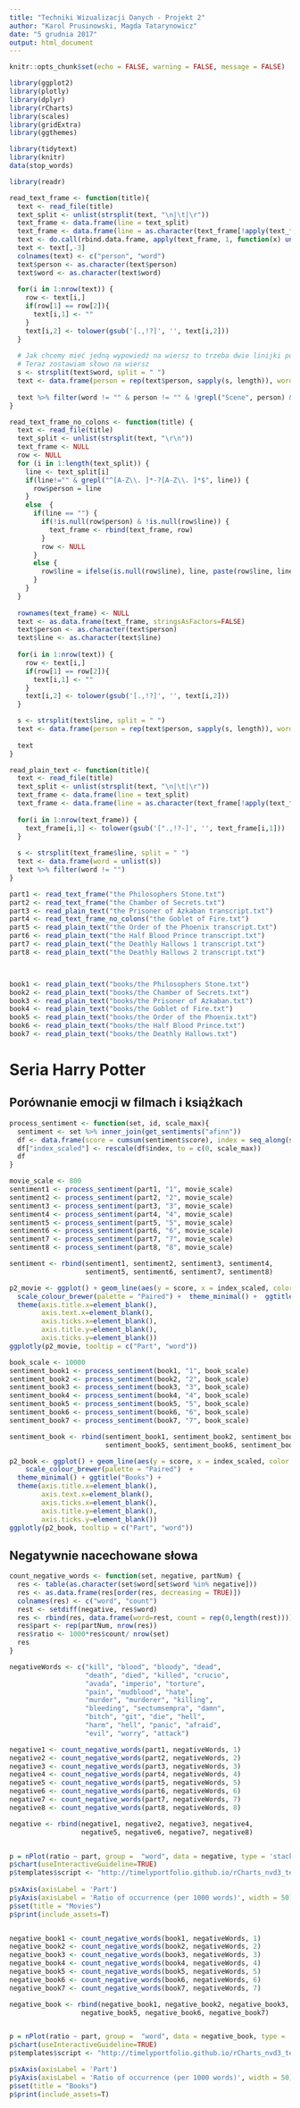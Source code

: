 ```yaml
---
title: "Techniki Wizualizacji Danych - Projekt 2"
author: "Karol Prusinowski, Magda Tatarynowicz"
date: "5 grudnia 2017"
output: html_document
---
```


```r
knitr::opts_chunk$set(echo = FALSE, warning = FALSE, message = FALSE)

library(ggplot2)
library(plotly)
library(dplyr)
library(rCharts)
library(scales)
library(gridExtra)
library(ggthemes)

library(tidytext)
library(knitr)
data(stop_words)
```

```r
library(readr)

read_text_frame <- function(title){
  text <- read_file(title)
  text_split <- unlist(strsplit(text, "\n|\t|\r"))
  text_frame <- data.frame(line = text_split)
  text_frame <- data.frame(line = as.character(text_frame[!apply(text_frame, 1, function(x) grepl("^\\s*$", x) | x == '----------'),]), stringsAsFactors=FALSE)
  text <- do.call(rbind.data.frame, apply(text_frame, 1, function(x) unlist(strsplit(x, ":"))))
  text <- text[,-3]
  colnames(text) <- c("person", "word")
  text$person <- as.character(text$person)
  text$word <- as.character(text$word)
  
  for(i in 1:nrow(text)) {
    row <- text[i,]
    if(row[1] == row[2]){
      text[i,1] <- ""
    }
    text[i,2] <- tolower(gsub('[.,!?]', '', text[i,2]))
  }
  
  # Jak chcemy mieć jedną wypowiedź na wiersz to trzeba dwie linijki poniżej usunąć
  # Teraz zostawiam słowo na wiersz
  s <- strsplit(text$word, split = " ")
  text <- data.frame(person = rep(text$person, sapply(s, length)), word = unlist(s))
  
  text %>% filter(word != "" & person != "" & !grepl("Scene", person) & person != "LOCATION")
}

read_text_frame_no_colons <- function(title) {
  text <- read_file(title)
  text_split <- unlist(strsplit(text, "\r\n"))
  text_frame <- NULL
  row <- NULL
  for (i in 1:length(text_split)) {
    line <- text_split[i]
    if(line!="" & grepl("^[A-Z\\. ]*-?[A-Z\\. ]*$", line)) {
      row$person = line
    }
    else  {
      if(line == "") {
        if(!is.null(row$person) & !is.null(row$line)) {
          text_frame <- rbind(text_frame, row)
        }
        row <- NULL
      }
      else {
        row$line = ifelse(is.null(row$line), line, paste(row$line, line))
      }
    }
  }
  
  rownames(text_frame) <- NULL
  text <- as.data.frame(text_frame, stringsAsFactors=FALSE)
  text$person <- as.character(text$person)
  text$line <- as.character(text$line)
  
  for(i in 1:nrow(text)) {
    row <- text[i,]
    if(row[1] == row[2]){
      text[i,1] <- ""
    }
    text[i,2] <- tolower(gsub('[.,!?]', '', text[i,2]))
  }

  s <- strsplit(text$line, split = " ")
  text <- data.frame(person = rep(text$person, sapply(s, length)), word = unlist(s))
  
  text
}

read_plain_text <- function(title){
  text <- read_file(title)
  text_split <- unlist(strsplit(text, "\n|\t|\r"))
  text_frame <- data.frame(line = text_split)
  text_frame <- data.frame(line = as.character(text_frame[!apply(text_frame, 1, function(x) grepl("^\\s*$", x) | x == '----------'),]), stringsAsFactors=FALSE)
  
  for(i in 1:nrow(text_frame)) {
    text_frame[i,1] <- tolower(gsub('[".,!?-]', '', text_frame[i,1]))
  }
  
  s <- strsplit(text_frame$line, split = " ")
  text <- data.frame(word = unlist(s))
  text %>% filter(word != "")
}

part1 <- read_text_frame("the Philosophers Stone.txt")
part2 <- read_text_frame("the Chamber of Secrets.txt")
part3 <- read_plain_text("the Prisoner of Azkaban transcript.txt")
part4 <- read_text_frame_no_colons("the Goblet of Fire.txt")
part5 <- read_plain_text("the Order of the Phoenix transcript.txt")
part6 <- read_plain_text("the Half Blood Prince transcript.txt")
part7 <- read_plain_text("the Deathly Hallows 1 transcript.txt")
part8 <- read_plain_text("the Deathly Hallows 2 transcript.txt")



book1 <- read_plain_text("books/the Philosophers Stone.txt")
book2 <- read_plain_text("books/the Chamber of Secrets.txt")
book3 <- read_plain_text("books/the Prisoner of Azkaban.txt")
book4 <- read_plain_text("books/the Goblet of Fire.txt")
book5 <- read_plain_text("books/the Order of the Phoenix.txt")
book6 <- read_plain_text("books/the Half Blood Prince.txt")
book7 <- read_plain_text("books/the Deathly Hallows.txt")

```

# Seria Harry Potter

## Porównanie emocji w filmach i książkach

```r
process_sentiment <- function(set, id, scale_max){
  sentiment <- set %>% inner_join(get_sentiments("afinn"))
  df <- data.frame(score = cumsum(sentiment$score), index = seq_along(sentiment$score), Part = id, word = sentiment$word)
  df["index_scaled"] <- rescale(df$index, to = c(0, scale_max))
  df
}

movie_scale <- 800
sentiment1 <- process_sentiment(part1, "1", movie_scale)
sentiment2 <- process_sentiment(part2, "2", movie_scale)
sentiment3 <- process_sentiment(part3, "3", movie_scale)
sentiment4 <- process_sentiment(part4, "4", movie_scale)
sentiment5 <- process_sentiment(part5, "5", movie_scale)
sentiment6 <- process_sentiment(part6, "6", movie_scale)
sentiment7 <- process_sentiment(part7, "7", movie_scale)
sentiment8 <- process_sentiment(part8, "8", movie_scale)

sentiment <- rbind(sentiment1, sentiment2, sentiment3, sentiment4,
                   sentiment5, sentiment6, sentiment7, sentiment8)

p2_movie <- ggplot() + geom_line(aes(y = score, x = index_scaled, color = Part, label = word), data = sentiment) +
  scale_colour_brewer(palette = "Paired") +  theme_minimal() +  ggtitle("Movies") +
  theme(axis.title.x=element_blank(),
        axis.text.x=element_blank(),
        axis.ticks.x=element_blank(),
        axis.title.y=element_blank(),
        axis.ticks.y=element_blank())
ggplotly(p2_movie, tooltip = c("Part", "word"))

book_scale <- 10000
sentiment_book1 <- process_sentiment(book1, "1", book_scale)
sentiment_book2 <- process_sentiment(book2, "2", book_scale)
sentiment_book3 <- process_sentiment(book3, "3", book_scale)
sentiment_book4 <- process_sentiment(book4, "4", book_scale)
sentiment_book5 <- process_sentiment(book5, "5", book_scale)
sentiment_book6 <- process_sentiment(book6, "6", book_scale)
sentiment_book7 <- process_sentiment(book7, "7", book_scale)

sentiment_book <- rbind(sentiment_book1, sentiment_book2, sentiment_book3, sentiment_book4,
                        sentiment_book5, sentiment_book6, sentiment_book7)

p2_book <- ggplot() + geom_line(aes(y = score, x = index_scaled, color = Part, label = word), data = sentiment_book) + 
    scale_colour_brewer(palette = "Paired")  +
  theme_minimal() + ggtitle("Books") + 
  theme(axis.title.x=element_blank(),
        axis.text.x=element_blank(),
        axis.ticks.x=element_blank(),
        axis.title.y=element_blank(),
        axis.ticks.y=element_blank())
ggplotly(p2_book, tooltip = c("Part", "word"))
```

## Negatywnie nacechowane słowa

```r
count_negative_words <- function(set, negative, partNum) {
  res <- table(as.character(set$word[set$word %in% negative]))
  res <- as.data.frame(res[order(res, decreasing = TRUE)])
  colnames(res) <- c("word", "count")
  rest <- setdiff(negative, res$word)
  res <- rbind(res, data.frame(word=rest, count = rep(0,length(rest))))
  res$part <- rep(partNum, nrow(res))
  res$ratio <- 1000*res$count/ nrow(set)
  res
}

negativeWords <- c("kill", "blood", "bloody", "dead", 
                   "death", "died", "killed", "crucio", 
                   "avada", "imperio", "torture", 
                   "pain", "mudblood", "hate", 
                   "murder", "murderer", "killing", 
                   "bleeding", "sectumsempra", "damn",
                   "bitch", "git", "die", "hell", 
                   "harm", "hell", "panic", "afraid",
                   "evil", "worry", "attack")

negative1 <- count_negative_words(part1, negativeWords, 1)
negative2 <- count_negative_words(part2, negativeWords, 2)
negative3 <- count_negative_words(part3, negativeWords, 3)
negative4 <- count_negative_words(part4, negativeWords, 4)
negative5 <- count_negative_words(part5, negativeWords, 5)
negative6 <- count_negative_words(part6, negativeWords, 6)
negative7 <- count_negative_words(part7, negativeWords, 7)
negative8 <- count_negative_words(part8, negativeWords, 8)

negative <- rbind(negative1, negative2, negative3, negative4,
                  negative5, negative6, negative7, negative8)


p = nPlot(ratio ~ part, group =  "word", data = negative, type = 'stackedAreaChart')
p$chart(useInteractiveGuideline=TRUE)
p$templates$script <- "http://timelyportfolio.github.io/rCharts_nvd3_templates/chartWithTitle.html"
      
p$xAxis(axisLabel = 'Part')
p$yAxis(axisLabel = 'Ratio of occurrence (per 1000 words)', width = 50)
p$set(title = "Movies")
p$print(include_assets=T)


negative_book1 <- count_negative_words(book1, negativeWords, 1)
negative_book2 <- count_negative_words(book2, negativeWords, 2)
negative_book3 <- count_negative_words(book3, negativeWords, 3)
negative_book4 <- count_negative_words(book4, negativeWords, 4)
negative_book5 <- count_negative_words(book5, negativeWords, 5)
negative_book6 <- count_negative_words(book6, negativeWords, 6)
negative_book7 <- count_negative_words(book7, negativeWords, 7)

negative_book <- rbind(negative_book1, negative_book2, negative_book3, negative_book4,
                  negative_book5, negative_book6, negative_book7)


p = nPlot(ratio ~ part, group =  "word", data = negative_book, type = 'stackedAreaChart')
p$chart(useInteractiveGuideline=TRUE)
p$templates$script <- "http://timelyportfolio.github.io/rCharts_nvd3_templates/chartWithTitle.html"

p$xAxis(axisLabel = 'Part')
p$yAxis(axisLabel = 'Ratio of occurrence (per 1000 words)', width = 50)
p$set(title = "Books")
p$print(include_assets=T)
```


